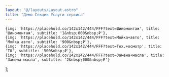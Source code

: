 ```yaml
---
layout: "@/layouts/Layout.astro"
title: "Демо Секции Услуги сервиса"
---
```

    {img: 'https://placehold.co/142x142/444/FFF?text=Шиномонтаж', title: 'Шиномонтаж', subtitle: '1&nbsp;000&nbsp;₽'},
    {img: 'https://placehold.co/142x142/444/FFF?text=Мойка+авто', title: 'Мойка авто', subtitle: '900&nbsp;₽'},
    {img: 'https://placehold.co/142x142/444/FFF?text=Тех.+осмотр', title: 'ТО', subtitle: '500&nbsp;₽'},
    {img: 'https://placehold.co/142x142/444/FFF?text=Замена+масла', title: 'Замена масла', subtitle: '2&nbsp;000&nbsp;₽'}
];

<SpecialServices title="Услуги сервиса" items={services} /> 

<div class="container content mt-10">
    <SpecialServicesMdx />
</div>

<div class="my-10 px-10">
    <BackLink />
</div>